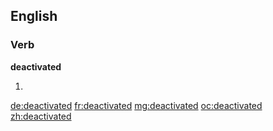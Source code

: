 ==English==

===Verb===
'''deactivated'''

# {{past of|[[deactivate]]}}

[[de:deactivated]]
[[fr:deactivated]]
[[mg:deactivated]]
[[oc:deactivated]]
[[zh:deactivated]]